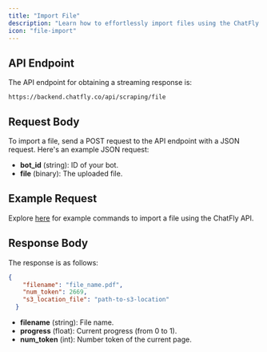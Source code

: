 ```yaml
---
title: "Import File"
description: "Learn how to effortlessly import files using the ChatFly API."
icon: "file-import"
---
```


## API Endpoint

The API endpoint for obtaining a streaming response is:

```text
https://backend.chatfly.co/api/scraping/file
```

## Request Body

To import a file, send a POST request to the API endpoint with a JSON request. Here's an example JSON request:

- **bot_id** (string): ID of your bot.
- **file** (binary): The uploaded file.

## Example Request

Explore [here](/api-reference/endpoint/scraping/upload-file) for example commands to import a file using the ChatFly API.

## Response Body

The response is as follows:

```json
{
    "filename": "file_name.pdf",
    "num_token": 2669,
    "s3_location_file": "path-to-s3-location"
  }
```

- **filename** (string): File name.
- **progress** (float): Current progress (from 0 to 1).
- **num_token** (int): Number token of the current page.
